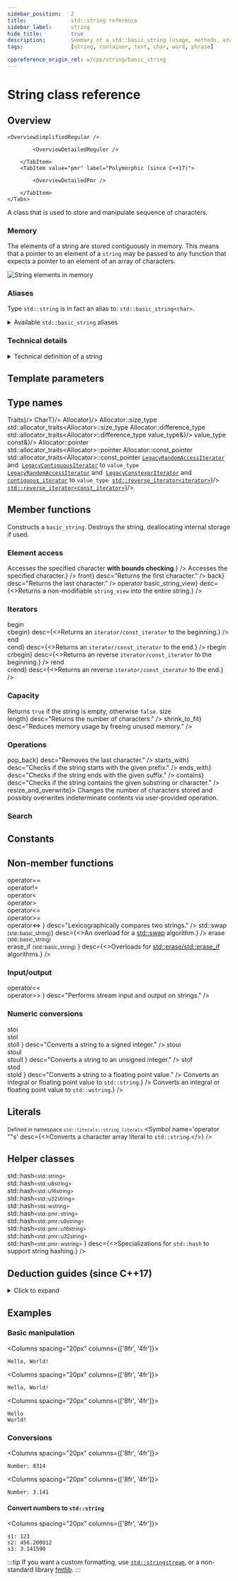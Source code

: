 ```yaml
---
sidebar_position:	2
title:				std::string reference
sidebar_label:		string
hide_title:			true
description:		Summary of a std::basic_string (usage, methods, etc.) - C++ Language
tags:				[string, container, text, char, word, phrase]

cppreference_origin_rel: w/cpp/string/basic_string
---
```




<!------------------ Codes ----------------->

<!-- Further Examples -->


<!-- Overview -->

<!-- Deduction Guides -->

<NotFinished />

# String class reference

## Overview

<Tabs>
<TabItem value="simplified" label="Simplified" default>

	<OverviewSimplifiedRegular />

</TabItem>
<TabItem value="detailed" label="Detailed">
	<Tabs>
		<TabItem value="regular" label="Regular" default>

			<OverviewDetailedReguler />

		</TabItem>
		<TabItem value="pmr" label="Polymorphic (since C++17)">

			<OverviewDetailedPmr />

		</TabItem>
	</Tabs>
</TabItem>
</Tabs>

A class that is used to store and manipulate sequence of characters.

### Memory

The elements of a string are stored contiguously in memory.
This means that a pointer to an element of a `string` may be passed to any function
that expects a pointer to an element of an array of characters.

<Image center border maxheight={250}
		alt="String elements in memory"
		src="/img/doc/string-elements-in-memory.png"
	/>

### Aliases

Type `std::string` is in fact an alias to: `std::basic_string<char>`.

<details>
	<summary>Available <code>std::basic_string</code> aliases</summary>
	<div>
		<SymbolTable noTraits>
			<Symbol name="std::string"			desc={<code>std::basic_string&lt;char&gt;</code>}/>
			<Symbol name="std::wstring" 		desc={<code>std::basic_string&lt;wchar_t&gt;</code>}/>
			<Symbol name={<Since v='cpp20'>std::u8string</Since>}		desc={<code>std::basic_string&lt;char8_t&gt;</code>}/>
			<Symbol name={<Since v='cpp11'>std::u16string</Since>}		desc={<code>std::basic_string&lt;char16_t&gt;</code>}/>
			<Symbol name={<Since v='cpp11'>std::u32string</Since>}		desc={<code>std::basic_string&lt;char32_t&gt;</code>}/>
			<Symbol name={<Since v='cpp17'>std::pmr::string</Since>}	desc={<code>std::pmr::basic_string&lt;char&gt;</code>}/>
			<Symbol name={<Since v='cpp17'>std::pmr::wstring</Since>} 	desc={<code>std::pmr::basic_string&lt;wchar_t&gt;</code>}/>
			<Symbol name={<Since v='cpp20'>std::pmr::u8string</Since>}	desc={<code>std::pmr::basic_string&lt;char8_t&gt;</code>}/>
			<Symbol name={<Since v='cpp17'>std::pmr::u16string</Since>}	desc={<code>std::pmr::basic_string&lt;char16_t&gt;</code>}/>
			<Symbol name={<Since v='cpp17'>std::pmr::u32string</Since>}	desc={<code>std::pmr::basic_string&lt;char32_t&gt;</code>}/>
		</SymbolTable>
	</div>
</details>


### Technical details

<details>
<summary>Technical definition of a string</summary>
<div>

The class template `basic_string` stores and manipulates sequences of `char`-like objects,
which are non-array objects of [trivial](/docs/named_req/TrivialType)
[standard-layout](/docs/named_req/StandardLayoutType) type. The class is dependent neither
on the character type nor on the nature of operations on that type.

The definitions of the operations are supplied via the `Traits` template parameter - a specialization
of [`std::char_traits`](char_traits) or a compatible traits class. `Traits::char_type` and `CharT`
must name the same type; otherwise the program is <Tooltip title={Term_IllFormed}>ill-formed</Tooltip>.

The elements of a basic_string are stored contiguously, that is, for a `basic_string` s,
`&*(s.begin() + n) == &*s.begin() + n` for any **n** in **[ 0, s.size() )**, or, equivalently,
a pointer to `s[0]` can be passed to functions that expect a pointer to the first element
of a <Since v='cpp11'>null-terminated</Since>  `CharT[]` array.

</div>
</details>

<ClassSummary name="basic_string" namespaces="std" folder="string" headerName="string">

## Template parameters

<SymbolTable noTraits>
	<Symbol name="CharT"		desc="A character type."/>
	<Symbol name="Traits" 		desc="Traits class specifying the operations on the character type."/>
	<Symbol name="Allocator"	desc="Allocator type used to allocate internal storage."/>
</SymbolTable>

## Type names

<SymbolTable>
	<Symbol pub name="traits_type"				desc={<code>Traits</code>}/>
	<Symbol pub name="value_type" 				desc={<code>CharT</code>}/>
	<Symbol pub name="allocator_type"			desc={<code>Allocator</code>}/>
	<Symbol pub name="size_type">
		<Until v='cpp11'>Allocator::size_type</Until> <br/>
		<Since v='cpp11'>std::allocator_traits&lt;Allocator&gt;::size_type</Since>
	</Symbol>
	<Symbol pub name="difference_type">
		<Until v='cpp11'>Allocator::difference_type</Until> <br/>
		<Since v='cpp11'>std::allocator_traits&lt;Allocator&gt;::difference_type</Since>
	</Symbol>
	<Symbol pub name="reference"				desc={<code>value_type&amp;</code>}/>
	<Symbol pub name="const_reference"			desc={<code>value_type const&amp;</code>}/>
	<Symbol pub name="pointer">
		<Until v='cpp11'>Allocator::pointer</Until> <br/>
		<Since v='cpp11'>std::allocator_traits&lt;Allocator&gt;::pointer</Since>
	</Symbol>
	<Symbol pub name="const_pointer">
		<Until v='cpp11'>Allocator::const_pointer</Until> <br/>
		<Since v='cpp11'>std::allocator_traits&lt;Allocator&gt;::const_pointer</Since>
	</Symbol>
	<Symbol pub name="iterator">
		<Since v='cpp20'>
			<a href="/docs/named_req/LegacyRandomAccessIterator"><code>LegacyRandomAccessIterator</code></a> and&nbsp;
			<a href="/docs/named_req/LegacyContiguousIterator"><code>LegacyContiguousIterator</code></a> to <code>value_type</code>&nbsp;
		</Since>
		<br/>
		<Since v='cpp20'>
			<a href="/docs/named_req/LegacyRandomAccessIterator"><code>LegacyRandomAccessIterator</code></a> and&nbsp;
			<a href="/docs/named_req/LegacyConstexprIterator"><code>LegacyConstexprIterator</code></a> and&nbsp;
			<a href="#"><code>contiguous_iterator</code></a> to <code>value_type</code>&nbsp;
		</Since>
	</Symbol>
	<Symbol pub name="reverse_iterator"			desc={<><a href="#"><code>std::reverse_iterator&lt;iterator&gt;</code></a></>}/>
	<Symbol pub name="const_reverse_iterator"	desc={<><a href="#"><code>std::reverse_iterator&lt;const_iterator&gt;</code></a></>}/>
</SymbolTable>

## Member functions

<SymbolTable>
	<Symbol pub autoLink linkName="constructors" name="(constructors)">
		Constructs a <code>basic_string</code>.
	</Symbol>
	<Symbol pub name="(destructor)">
		Destroys the string, deallocating internal storage if used.
	</Symbol>
	<Symbol pub autoLink linkName="operator_assign" name="operator="
			desc="Assigns values to the string."
		/>
	<Symbol pub autoLink name="assign"
			desc="Assigns characters to the string."
		/>
	<Symbol pub autoLink name="get_allocator"
			desc="Returns the associated allocator."
		/>
</SymbolTable>

### Element access

<SymbolTable>
	<Symbol pub autoLink name="at"
			desc={<>Accesses the specified character <b>with bounds checking</b>.</>}
		/>
	<Symbol pub autoLink linkName="operator_subscript" name="operator[]"
			desc={<>Accesses the specified character.</>}
		/>
	<Symbol pub autoLink linkName="front" name={<Since v="cpp11">front</Since>}
			desc="Returns the first character."
		/>
	<Symbol pub autoLink linkName="back" name={<Since v="cpp11">back</Since>}
			desc="Returns the last character."
		/>
	<Symbol pub autoLink name="data"
			desc="Returns a pointer to the first character of a string."
		/>
	<Symbol pub autoLink name="c_str"
			desc="Returns a non-modifiable standard C character array version of the string."
		/>
	<Symbol pub autoLink linkName="operator_string_view" name={<Since v="cpp17">operator basic_string_view</Since>}
			desc={<>Returns a non-modifiable <code>string_view</code> into the entire string.</>}
		/>
</SymbolTable>

### Iterators

<SymbolTable>
	<Symbol pub autoLink linkName="begin" name={<Since v="cpp11">begin<br/>cbegin</Since>}
			desc={<>Returns an <code>iterator/const_iterator</code> to the beginning.</>}
		/>
	<Symbol pub autoLink linkName="end" name={<Since v="cpp11">end<br/>cend</Since>}
			desc={<>Returns an <code>iterator/const_iterator</code> to the end.</>}
		/>
	<Symbol pub autoLink linkName="rbegin" name={<Since v="cpp11">rbegin<br/>crbegin</Since>}
			desc={<>Returns an reverse <code>iterator/const_iterator</code> to the beginning.</>}
		/>
	<Symbol pub autoLink linkName="rend" name={<Since v="cpp11">rend<br/>crend</Since>}
			desc={<>Returns an reverse <code>iterator/const_iterator</code> to the end.</>}
		/>
</SymbolTable>

### Capacity

<SymbolTable>
	<Symbol pub autoLink name="empty">
		Returns <code>true</code> if the string is empty, otherwise <code>false</code>.
	</Symbol>
	<Symbol pub autoLink linkName="size" name={<>size<br/>length</>}
			desc="Returns the number of characters."
		/>
	<Symbol pub autoLink name="max_size"
			desc="Returns the maximum number of characters."
		/>
	<Symbol pub autoLink name="reserve."
			desc="Reserves storage"
		/>
	<Symbol pub autoLink name="capacity."
			desc="Returns the number of characters that can be held in currently allocated storage"
		/>
	<Symbol pub autoLink linkName="shrink_to_fit" name={<Since v="cpp11">shrink_to_fit</Since>}
			desc="Reduces memory usage by freeing unused memory."
		/>
</SymbolTable>

### Operations

<SymbolTable>
	<Symbol pub autoLink name="clear"
			desc="Clears the contents."
		/>
	<Symbol pub autoLink name="insert"
			desc="Inserts characters."
		/>
	<Symbol pub autoLink name="erase"
			desc="Removes characters."
		/>
	<Symbol pub autoLink name="push_back"
			desc="Appends a character to the end."
		/>
	<Symbol pub autoLink linkName="pop_back" name={<Since v="cpp11">pop_back</Since>}
			desc="Removes the last character."
		/>
	<Symbol pub autoLink name="append"
			desc="Appends characters to the end."
		/>
	<Symbol pub autoLink linkName="operator_addeq" name="operator+="
			desc="Appends characters to the end."
		/>
	<Symbol pub autoLink name="compare"
			desc="Compares two strings."
		/>
	<Symbol pub autoLink linkName="starts_with" name={<Since v="cpp20">starts_with</Since>}
			desc="Checks if the string starts with the given prefix."
		/>
	<Symbol pub autoLink linkName="ends_with" name={<Since v="cpp20">ends_with</Since>}
			desc="Checks if the string ends with the given suffix."
		/>
	<Symbol pub autoLink linkName="contains" name={<Since v="cpp23">contains</Since>}
			desc="Checks if the string contains the given substring or character."
		/>
	<Symbol pub autoLink name="replace"
			desc="Replaces specified portion of a string."
		/>
	<Symbol pub autoLink name="substr"
			desc="Returns a substring."
		/>
	<Symbol pub autoLink name="copy"
			desc="Copies characters."
		/>
	<Symbol pub autoLink name="resize"
			desc="Changes the number of characters stored."
		/>
	<Symbol pub autoLink linkName="resize_and_overwrite" name={<Since v="cpp23">resize_and_overwrite</Since>}>
			Changes the number of characters stored and possibly overwrites indeterminate contents via user-provided operation.
	</Symbol>
	<Symbol pub autoLink name="swap"
			desc="Swaps the contents."
		/>
</SymbolTable>

### Search

<SymbolTable>
	<Symbol pub autoLink name="find"
			desc="Find characters in the string."
		/>
	<Symbol pub autoLink name="rfind"
			desc="Find the last occurrence of a substring."
		/>
	<Symbol pub autoLink name="find_first_of"
			desc="Find first occurrence of characters."
		/>
	<Symbol pub autoLink name="find_first_not_of"
			desc="Find first absence of characters."
		/>
	<Symbol pub autoLink name="find_last_of"
			desc="Find last occurrence of characters."
		/>
	<Symbol pub autoLink name="find_last_not_of"
			desc="Find last absence of characters."
		/>
</SymbolTable>

## Constants

<SymbolTable>
	<Symbol pub static constexpr name="npos"
			desc="A special value. The exact meaning depends on the context."
		/>
</SymbolTable>

## Non-member functions

<SymbolTable noTraits>
	<Symbol name="operator+"
			desc="Concatenates two strings or a string and a char."
		/>
	<Symbol name={<>
				operator==<br/>
				<Removed v="cpp20">operator!= </Removed> <br />
				<Removed v="cpp20">operator&lt; </Removed> <br />
				<Removed v="cpp20">operator&gt; </Removed> <br />
				<Removed v="cpp20">operator&lt;= </Removed> <br />
				<Removed v="cpp20">operator&gt;= </Removed> <br />
				operator&lt;=&gt;
			</>}
			desc="Lexicographically compares two strings."
		/>
	<Symbol name={<>std::swap <small>(std::basic_string)</small></>}
			desc={<>An overload for a <a href="#">std::swap</a> algorithm.</>}
		/>
	<Symbol name={<>
				erase <small>(std::basic_string)</small><br/>
				erase_if <small>(std::basic_string)</small>
			</>}
			desc={<>Overloads for <a href="#">std::erase/std::erase_if</a> algorithms.</>}
		/>
</SymbolTable>

### Input/output

<SymbolTable noTraits>
	<Symbol name={<>
				operator&lt;&lt;<br/>
				operator&gt;&gt;
			</>}
			desc="Performs stream input and output on strings."
		/>
	<Symbol name="getline"
			desc="Read data from an I/O stream into a string."
		/>
</SymbolTable>

### Numeric conversions

<SymbolTable noTraits>
	<Symbol name={<>
				stoi<br/>
				stol<br/>
				stoll
			</>}
			desc="Converts a string to a signed integer."
		/>
	<Symbol name={<>
				stoui<br/>
				stoul<br/>
				stoull
			</>}
			desc="Converts a string to an unsigned integer."
		/>
	<Symbol name={<>
				stof<br/>
				stod<br/>
				stold
			</>}
			desc="Converts a string to a floating point value."
		/>
	<Symbol name="to_string"
			desc={<>Converts an integral or floating point value to <code>std::string</code>.</>}
		/>
	<Symbol name="to_wstring"
			desc={<>Converts an integral or floating point value to <code>std::wstring</code>.</>}
		/>
</SymbolTable>

## Literals

<small>Defined in namespace <code>std::literals::string_literals</code></small>
<SymbolTable noTraits>
	<Symbol name='operator ""s'
			desc={<>Converts a character array literal to <code>std::string</code>.</>}
		/>
</SymbolTable>

## Helper classes

<SymbolTable noTraits>
	<Symbol name={<>
				<Since v="cpp11"> std::hash<small>&lt;std::string&gt;</small> </Since> <br />
				<Since v="cpp20"> std::hash<small>&lt;std::u8string&gt;</small> </Since> <br />
				<Since v="cpp11"> std::hash<small>&lt;std::u16string&gt;</small> </Since> <br />
				<Since v="cpp11"> std::hash<small>&lt;std::u32string&gt;</small> </Since> <br />
				<Since v="cpp11"> std::hash<small>&lt;std::wstring&gt;</small> </Since> <br />
				<Since v="cpp17"> std::hash<small>&lt;std::pmr::string&gt;</small> </Since> <br />
				<Since v="cpp20"> std::hash<small>&lt;std::pmr::u8string&gt;</small> </Since> <br />
				<Since v="cpp17"> std::hash<small>&lt;std::pmr::u16string&gt;</small> </Since> <br />
				<Since v="cpp17"> std::hash<small>&lt;std::pmr::u32string&gt;</small> </Since> <br />
				<Since v="cpp17"> std::hash<small>&lt;std::pmr::wstring&gt;</small> </Since>
			</>}
			desc={<>Specializations for <code>std::hash</code> to support string hashing.</>}
		/>
</SymbolTable>

</ClassSummary>

## Deduction guides (since C++17)
<details>
<summary>Click to expand</summary>
<div>
	<DeductionGuides/>
</div>
</details>

## Examples

### Basic manipulation

<Columns spacing="20px" columns={['8fr', '4fr']}>
<div>

<CustomCodeBlock withTitle>
	<FurtherExampleCreateAndPrintSimpleString />
</CustomCodeBlock>

</div>
<div>

```plaintext title="Result"
Hello, World!
```

</div>
</Columns>

<Columns spacing="20px" columns={['8fr', '4fr']}>
<div>

<CustomCodeBlock withTitle>
	<FurtherExampleConcatenatingStrings />
</CustomCodeBlock>

</div>
<div>

```plaintext title="Result"
Hello, World!
```

</div>
</Columns>

<Columns spacing="20px" columns={['8fr', '4fr']}>
<div>

<CustomCodeBlock withTitle>
	<FurtherExampleSplittingAString />
</CustomCodeBlock>

</div>
<div>

```plaintext title="Result"
Hello
World!
```

</div>
</Columns>

### Conversions

<Columns spacing="20px" columns={['8fr', '4fr']}>
<div>

<CustomCodeBlock withTitle>
	<FurtherExampleConvertStringToInt />
</CustomCodeBlock>

</div>
<div>

```plaintext title="Result"
Number: 8314
```

</div>
</Columns>

<Columns spacing="20px" columns={['8fr', '4fr']}>
<div>

<CustomCodeBlock withTitle>
	<FurtherExampleConvertStringToFloat />
</CustomCodeBlock>

</div>
<div>

```plaintext title="Result"
Number: 3.141
```

</div>
</Columns>

#### Convert numbers to `std::string`

<Columns spacing="20px" columns={['8fr', '4fr']}>
<div>

<CustomCodeBlock withTitle>
	<FurtherExampleConvertNumbersToString />
</CustomCodeBlock>

</div>
<div>

```plaintext title="Possible output"
s1: 123
s2: 456.200012
s3: 3.141590
```

</div>
</Columns>

:::tip
If you want a custom formatting, use [`std::stringstream`](/std/io/streams/stringstream),
or a non-standard library [fmtlib](https://github.com/fmtlib/fmt).
:::
